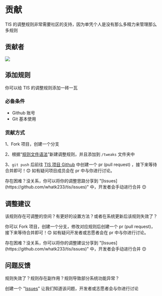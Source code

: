 
# 贡献

TIS 的调整规则非常需要社区的支持，因为单凭个人是没有那么多精力来管理那么多规则

## 贡献者

[![](https://contrib.rocks/image?repo=whatk233/tis)](https://github.com/whatk233/tis/graphs/contributors)

## 添加规则

你可以给 TIS 的调整规则添加一砖一瓦

### 必备条件

- Github 账号
- Git 基本使用

### 贡献方式

1、Fork 项目，创建一个分支

2、根据“[规则文件语法](/zh/advanced/ruleSyntax)”新建调整规则，并且添加到 `/tweaks` 文件夹中

3、`git push` 后前往 [TIS 项目 Github](https://github.com/whatk233/tis) 中创建一个 pr (pull request) ，接下来等待合并即可！😊 如有疑问项目成员会在 pr 中与你进行讨论。

<Callout type="info">
  存在困难？没关系，你可以将你的调整思路分享到 "[Issues](https://github.com/whatk233/tis/issues)" 中，开发者会手动进行合并 😊
</Callout>

## 调整建议

该规则存在可调整的空间？有更好的设置方法？或者在系统更新后该规则失效了？

你可以 Fork 项目，创建一个分支，修改对应规则后创建一个 pr (pull request)，接下来等待合并即可！😊 如有疑问开发者或志愿者会在 pr 中与你进行讨论。

<Callout type="info">
  存在困难？没关系，你可以将你的调整建议分享到 "[Issues](https://github.com/whatk233/tis/issues)" 中，开发者会手动进行合并 😊
</Callout>

## 问题反馈

规则失效了？规则存在副作用？规则导致部分系统功能异常？

创建一个 "[Issues](https://github.com/whatk233/tis/issues)" 让我们知道该问题，开发者或志愿者会与你进行讨论